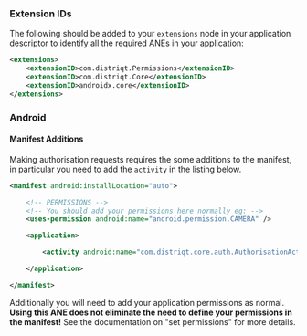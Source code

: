 
### Extension IDs

The following should be added to your `extensions` node in your application descriptor to identify all the required ANEs in your application:

```xml
<extensions>
    <extensionID>com.distriqt.Permissions</extensionID>
    <extensionID>com.distriqt.Core</extensionID>
    <extensionID>androidx.core</extensionID>
</extensions>
```


### Android

#### Manifest Additions

Making authorisation requests requires the some additions to the manifest, in
particular you need to add the `activity` in the listing below.

```xml
<manifest android:installLocation="auto">

	<!-- PERMISSIONS -->
	<!-- You should add your permissions here normally eg: -->
	<uses-permission android:name="android.permission.CAMERA" />

	<application>

		<activity android:name="com.distriqt.core.auth.AuthorisationActivity" android:theme="@android:style/Theme.Translucent.NoTitleBar" android:exported="false" />

	</application>

</manifest>
```

Additionally you will need to add your application permissions as normal.
**Using this ANE does not eliminate the need to define your permissions in the manifest!** 
See the documentation on "set permissions" for more details.



